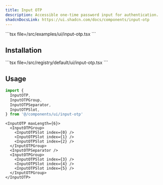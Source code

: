 ```yaml
---
title: Input OTP
description: Accessible one-time password input for authentication.
shadcnDocsLink: https://ui.shadcn.com/docs/components/input-otp
---
```


<ComponentPreview component="input-otp">
  ```tsx file=<rootDir>/src/examples/ui/input-otp.tsx
  ```
</ComponentPreview>

## Installation

<Installation component="input-otp">
  ```tsx file=<rootDir>/src/registry/default/ui/input-otp.tsx
  ```
</Installation>

## Usage

```ts
import {
  InputOTP,
  InputOTPGroup,
  InputOTPSeparator,
  InputOTPSlot,
} from '@/components/ui/input-otp'
```

```tsx
<InputOTP maxLength={6}>
  <InputOTPGroup>
    <InputOTPSlot index={0} />
    <InputOTPSlot index={1} />
    <InputOTPSlot index={2} />
  </InputOTPGroup>
  <InputOTPSeparator />
  <InputOTPGroup>
    <InputOTPSlot index={3} />
    <InputOTPSlot index={4} />
    <InputOTPSlot index={5} />
  </InputOTPGroup>
</InputOTP>
```